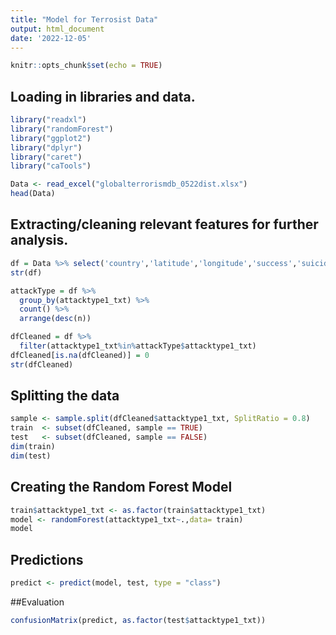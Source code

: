 ```yaml
---
title: "Model for Terrosist Data"
output: html_document
date: '2022-12-05'
---
```


```r
knitr::opts_chunk$set(echo = TRUE)
```


## Loading in libraries and data.
```r
library("readxl")
library("randomForest")
library("ggplot2")
library("dplyr")
library("caret")
library("caTools")
```


```r
Data <- read_excel("globalterrorismdb_0522dist.xlsx")
head(Data)
```

## Extracting/cleaning relevant features for further analysis.
```r
df = Data %>% select('country','latitude','longitude','success','suicide','attacktype1','attacktype1_txt','targtype1','claimed','weaptype1','nkill','nwound','property','ransom')
str(df)
```

```r
attackType = df %>%
  group_by(attacktype1_txt) %>%
  count() %>%
  arrange(desc(n))

dfCleaned = df %>%
  filter(attacktype1_txt%in%attackType$attacktype1_txt)
dfCleaned[is.na(dfCleaned)] = 0
str(dfCleaned)
```
## Splitting the data

```r
sample <- sample.split(dfCleaned$attacktype1_txt, SplitRatio = 0.8)
train  <- subset(dfCleaned, sample == TRUE)
test   <- subset(dfCleaned, sample == FALSE)
dim(train)
dim(test)
```
## Creating the Random Forest Model
```r
train$attacktype1_txt <- as.factor(train$attacktype1_txt)
model <- randomForest(attacktype1_txt~.,data= train)
model
```

## Predictions

```r
predict <- predict(model, test, type = "class")
```

##Evaluation
```r
confusionMatrix(predict, as.factor(test$attacktype1_txt))
```

